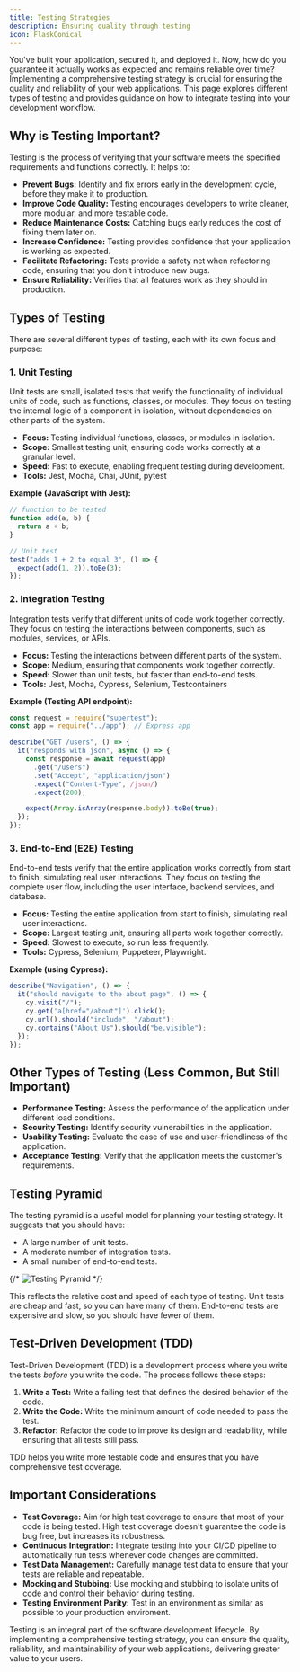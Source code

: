 ```yaml
---
title: Testing Strategies
description: Ensuring quality through testing
icon: FlaskConical
---
```


You've built your application, secured it, and deployed it.
Now, how do you guarantee it actually works as expected and remains reliable over time? Implementing a comprehensive testing strategy is crucial for ensuring the quality and reliability of your web applications.
This page explores different types of testing and provides guidance on how to integrate testing into your development workflow.

## Why is Testing Important?

Testing is the process of verifying that your software meets the specified requirements and functions correctly.
It helps to:

- **Prevent Bugs:** Identify and fix errors early in the development cycle, before they make it to production.
- **Improve Code Quality:** Testing encourages developers to write cleaner, more modular, and more testable code.
- **Reduce Maintenance Costs:** Catching bugs early reduces the cost of fixing them later on.
- **Increase Confidence:** Testing provides confidence that your application is working as expected.
- **Facilitate Refactoring:** Tests provide a safety net when refactoring code, ensuring that you don't introduce new bugs.
- **Ensure Reliability:** Verifies that all features work as they should in production.

## Types of Testing

There are several different types of testing, each with its own focus and purpose:

### 1. Unit Testing

Unit tests are small, isolated tests that verify the functionality of individual units of code, such as functions, classes, or modules.
They focus on testing the internal logic of a component in isolation, without dependencies on other parts of the system.

- **Focus:** Testing individual functions, classes, or modules in isolation.
- **Scope:** Smallest testing unit, ensuring code works correctly at a granular level.
- **Speed:** Fast to execute, enabling frequent testing during development.
- **Tools:** Jest, Mocha, Chai, JUnit, pytest

**Example (JavaScript with Jest):**

```javascript
// function to be tested
function add(a, b) {
  return a + b;
}

// Unit test
test("adds 1 + 2 to equal 3", () => {
  expect(add(1, 2)).toBe(3);
});
```

### 2. Integration Testing

Integration tests verify that different units of code work together correctly.
They focus on testing the interactions between components, such as modules, services, or APIs.

- **Focus:** Testing the interactions between different parts of the system.
- **Scope:** Medium, ensuring that components work together correctly.
- **Speed:** Slower than unit tests, but faster than end-to-end tests.
- **Tools:** Jest, Mocha, Cypress, Selenium, Testcontainers

**Example (Testing API endpoint):**

```javascript
const request = require("supertest");
const app = require("../app"); // Express app

describe("GET /users", () => {
  it("responds with json", async () => {
    const response = await request(app)
      .get("/users")
      .set("Accept", "application/json")
      .expect("Content-Type", /json/)
      .expect(200);

    expect(Array.isArray(response.body)).toBe(true);
  });
});
```

### 3. End-to-End (E2E) Testing

End-to-end tests verify that the entire application works correctly from start to finish, simulating real user interactions.
They focus on testing the complete user flow, including the user interface, backend services, and database.

- **Focus:** Testing the entire application from start to finish, simulating real user interactions.
- **Scope:** Largest testing unit, ensuring all parts work together correctly.
- **Speed:** Slowest to execute, so run less frequently.
- **Tools:** Cypress, Selenium, Puppeteer, Playwright.

**Example (using Cypress):**

```javascript
describe("Navigation", () => {
  it("should navigate to the about page", () => {
    cy.visit("/");
    cy.get('a[href="/about"]').click();
    cy.url().should("include", "/about");
    cy.contains("About Us").should("be.visible");
  });
});
```

## Other Types of Testing (Less Common, But Still Important)

- **Performance Testing:** Assess the performance of the application under different load conditions.
- **Security Testing:** Identify security vulnerabilities in the application.
- **Usability Testing:** Evaluate the ease of use and user-friendliness of the application.
- **Acceptance Testing:** Verify that the application meets the customer's requirements.

## Testing Pyramid

The testing pyramid is a useful model for planning your testing strategy.
It suggests that you should have:

- A large number of unit tests.
- A moderate number of integration tests.
- A small number of end-to-end tests.

{/* ![Testing Pyramid](./testing-pyramid.png) */}

This reflects the relative cost and speed of each type of testing.
Unit tests are cheap and fast, so you can have many of them.
End-to-end tests are expensive and slow, so you should have fewer of them.

## Test-Driven Development (TDD)

Test-Driven Development (TDD) is a development process where you write the tests _before_ you write the code.
The process follows these steps:

1.  **Write a Test:** Write a failing test that defines the desired behavior of the code.
2.  **Write the Code:** Write the minimum amount of code needed to pass the test.
3.  **Refactor:** Refactor the code to improve its design and readability, while ensuring that all tests still pass.

TDD helps you write more testable code and ensures that you have comprehensive test coverage.

## Important Considerations

- **Test Coverage:** Aim for high test coverage to ensure that most of your code is being tested.
  High test coverage doesn't guarantee the code is bug free, but increases its robustness.
- **Continuous Integration:** Integrate testing into your CI/CD pipeline to automatically run tests whenever code changes are committed.
- **Test Data Management:** Carefully manage test data to ensure that your tests are reliable and repeatable.
- **Mocking and Stubbing:** Use mocking and stubbing to isolate units of code and control their behavior during testing.
- **Testing Environment Parity:** Test in an environment as similar as possible to your production enviroment.

Testing is an integral part of the software development lifecycle.
By implementing a comprehensive testing strategy, you can ensure the quality, reliability, and maintainability of your web applications, delivering greater value to your users.
